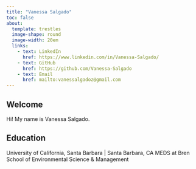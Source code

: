 ```yaml
---
title: "Vanessa Salgado"
toc: false
about: 
  template: trestles
  image-shape: round
  image-width: 20em
  links:
    - text: LinkedIn
      href: https://www.linkedin.com/in/Vanessa-Salgado/
    - text: GitHub
      href: https://github.com/Vanessa-Salgado
    - text: Email
      href: mailto:vanessalgadoz@gmail.com
---
```


::: {#hero-heading}
## Welcome

Hi! My name is Vanessa Salgado.

## Education

University of California, Santa Barbara \| Santa Barbara, CA MEDS at Bren School of Environmental Science & Management
:::
